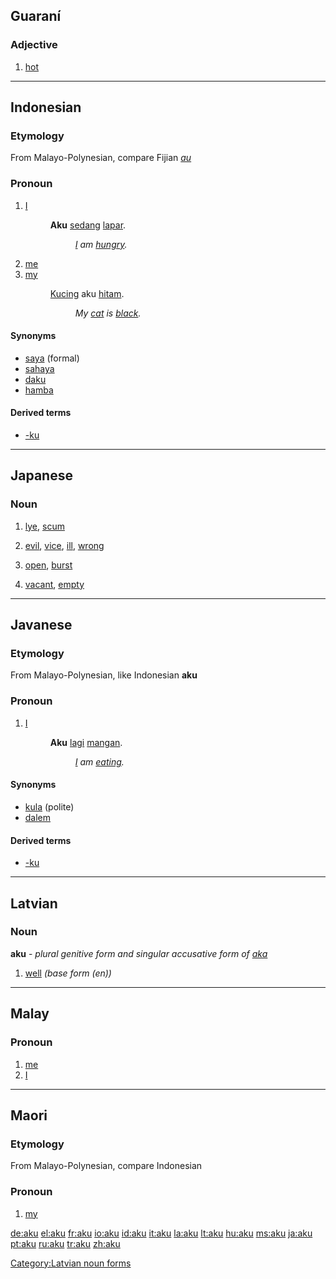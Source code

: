{{also|Aku}}
==Guaraní==

===Adjective===
{{infl|gn|adjective}}

# [[hot]]

----

==Indonesian==

===Etymology===
From Malayo-Polynesian, compare Fijian ''[[au]]''

===Pronoun===
{{infl|id|pronoun|personal pronoun, informal}}

# [[I]]
#: '''Aku''' [[sedang]] [[lapar]].
#:: ''[[I]] am [[hungry]].''
# [[me]]
# [[my]]
#: [[kucing|Kucing]] aku [[hitam]].
#:: ''My [[cat]] is [[black]].''

====Synonyms====
* [[saya]] (formal)
* [[sahaya]]
* [[daku]]
* [[hamba]]

====Derived terms====
* [[-ku]]

----

==Japanese==
===Noun===
{{ja-noun|r|hira=あく}}

# {{ja-def|灰汁}} [[lye]], [[scum]]
# {{ja-def|悪}} [[evil]], [[vice]], [[ill]], [[wrong]]
# {{ja-def|開く}} [[open]], [[burst]]
# {{ja-def|空く}} [[vacant]], [[empty]]

----

==Javanese==

===Etymology===
From Malayo-Polynesian, like Indonesian '''aku'''

===Pronoun===
{{infl|id|pronoun|personal pronoun, informal}}

# [[I]]
#: '''Aku''' [[lagi]] [[mangan]].
#:: ''[[I]] am [[eating]].''

====Synonyms====
* [[kula]] (polite)
* [[dalem]]

====Derived terms====
* [[-ku]]

----

==Latvian==

===Noun===
'''aku''' - ''plural genitive form and singular accusative form  of [[aka]]''

# [[well]] ''(base form (en))''
{{lv-noun-d4|ak|a}}

[[Category:Latvian noun forms]]

----

==Malay==

===Pronoun===
{{infl|ms|pronoun}}

# [[me]]
# [[I]]

----

==Maori==

===Etymology===
From Malayo-Polynesian, compare Indonesian

===Pronoun===
{{infl|mo|pronoun}}

# [[my]]

{{defn|Estonian}}

[[de:aku]]
[[el:aku]]
[[fr:aku]]
[[io:aku]]
[[id:aku]]
[[it:aku]]
[[la:aku]]
[[lt:aku]]
[[hu:aku]]
[[ms:aku]]
[[ja:aku]]
[[pt:aku]]
[[ru:aku]]
[[tr:aku]]
[[zh:aku]]